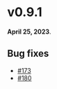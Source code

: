 # v0.9.1

**April 25, 2023**.

## Bug fixes

- [#173](https://github.com/kobaltedev/kobalte/pull/173)
- [#180](https://github.com/kobaltedev/kobalte/pull/180)
